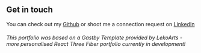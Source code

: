 ## Get in touch

You can check out my [Github](https://github.com/JamesLyddon) or shoot me a connection request on [LinkedIn](https://www.linkedin.com/in/james-lyddon/)

###### *This portfolio was based on a Gastby Template provided by LekoArts - more personalised React Three Fiber portfolio currently in development!*